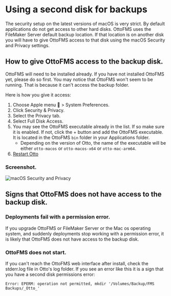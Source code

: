 # Using a second disk for backups

The security setup on the latest versions of macOS is very strict. By default applications do not get access to other hard disks. OttoFMS uses the FileMaker Server default backup location. If that location is on another disk you will have to give OttoFMS access to that disk using the macOS Security and Privacy settings.

## How to give OttoFMS access to the backup disk.

OttoFMS will need to be installed already. If you have not installed OttoFMS yet, please do so first. You may notice that OttoFMS won't seem to be running. That is because it can't access the backup folder.

Here is how you give it access:

1. Choose Apple menu  > System Preferences.
2. Click Security & Privacy.
3. Select the Privacy tab.
4. Select Full Disk Access.
5. You may see the OttoFMS executable already in the list. If so make sure it is enabled. If not, click the + button and add the OttoFMS executable. It is located in the OttoFMS `bin` folder in your Applications folder.
   - Depending on the version of Otto, the name of the executable will be either `otto-macos` or `otto-macos-x64` or `otto-mac-arm64`.
6. [Restart Otto](/managing-OttoFMS#starting-stopping-and-restarting)

### Screenshot.

![macOS Security and Privacy](/img/sec-priv.png)

## Signs that OttoFMS does not have access to the backup disk.

### Deployments fail with a permission error.

If you upgrade OttoFMS or FileMaker Server or the Mac os operating system, and suddenly deployments stop working with a permission error, it is likely that OttoFMS does not have access to the backup disk.

### OttoFMS does not start.

If you can't reach the OttoFMS web interface after install, check the stderr.log file in Otto's log folder. If you see an error like this it is a sign that you have a second disk permissions error:

```
Error: EPERM: operation not permitted, mkdir '/Volumes/Backup/FMS Backups/_Otto_'
```
